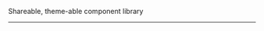 

<Meta title="Docs/README" />

<Title>
  <LogoSvg />
  <strong>Chipset</strong>
  <SmartLink href="https://npmjs.com/@newhighsco/chipset" target="_blank">
    <Image
      src="https://img.shields.io/npm/v/@newhighsco/chipset.svg"
      alt="NPM version"
    />
  </SmartLink>
  <SmartLink href="https://github.com/newhighsco/chipset" target="_blank">
    <Image
      src="https://img.shields.io/github/stars/newhighsco/chipset?style=social"
      alt="Github"
    />
  </SmartLink>
</Title>

Shareable, theme-able component library

---

<p>
  <Unstyled>
    <CreditLockup />
  </Unstyled>
</p>
